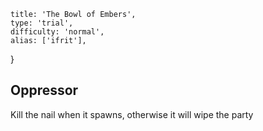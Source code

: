 
    title: 'The Bowl of Embers',
    type: 'trial',
    difficulty: 'normal',
    alias: ['ifrit'],
}

## Oppressor

<Alert color="red" icon="warning">
    Kill the nail when it spawns<Consequence>, otherwise it will wipe the party</Consequence>
</Alert>
